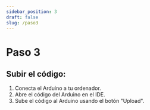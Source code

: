 ```yaml
---
sidebar_position: 3
draft: false
slug: /paso3
---
```


# Paso 3

## **Subir el código:**

1. Conecta el Arduino a tu ordenador.
2. Abre el código del Arduino en el IDE.
3. Sube el código al Arduino usando el botón "Upload".
